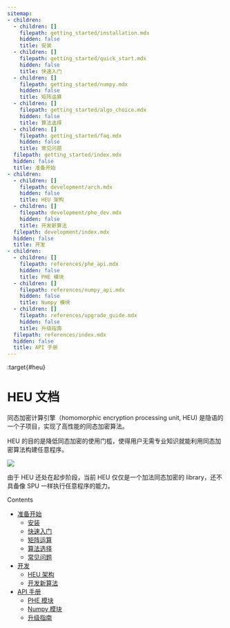 ```yaml
---
sitemap:
- children:
  - children: []
    filepath: getting_started/installation.mdx
    hidden: false
    title: 安装
  - children: []
    filepath: getting_started/quick_start.mdx
    hidden: false
    title: 快速入门
  - children: []
    filepath: getting_started/numpy.mdx
    hidden: false
    title: 矩阵运算
  - children: []
    filepath: getting_started/algo_choice.mdx
    hidden: false
    title: 算法选择
  - children: []
    filepath: getting_started/faq.mdx
    hidden: false
    title: 常见问题
  filepath: getting_started/index.mdx
  hidden: false
  title: 准备开始
- children:
  - children: []
    filepath: development/arch.mdx
    hidden: false
    title: HEU 架构
  - children: []
    filepath: development/phe_dev.mdx
    hidden: false
    title: 开发新算法
  filepath: development/index.mdx
  hidden: false
  title: 开发
- children:
  - children: []
    filepath: references/phe_api.mdx
    hidden: false
    title: PHE 模块
  - children: []
    filepath: references/numpy_api.mdx
    hidden: false
    title: Numpy 模块
  - children: []
    filepath: references/upgrade_guide.mdx
    hidden: false
    title: 升级指南
  filepath: references/index.mdx
  hidden: false
  title: API 手册
---
```


:target{#heu}

# HEU 文档

同态加密计算引擎（homomorphic encryption processing unit, HEU) 是隐语的一个子项目，实现了高性能的同态加密算法。

HEU 的目的是降低同态加密的使用门槛，使得用户无需专业知识就能利用同态加密算法构建任意程序。

![](_assets/heu_arch.png)

由于 HEU 还处在起步阶段，当前 HEU 仅仅是一个加法同态加密的 library，还不具备像 SPU 一样执行任意程序的能力。

<TableOfContents>


  <p className="caption">
    Contents
  </p>

  - [准备开始](getting_started/index.mdx)
    - [安装](getting_started/installation.mdx)
    - [快速入门](getting_started/quick_start.mdx)
    - [矩阵运算](getting_started/numpy.mdx)
    - [算法选择](getting_started/algo_choice.mdx)
    - [常见问题](getting_started/faq.mdx)
  - [开发](development/index.mdx)
    - [HEU 架构](development/arch.mdx)
    - [开发新算法](development/phe_dev.mdx)
  - [API 手册](references/index.mdx)
    - [PHE 模块](references/phe_api.mdx)
    - [Numpy 模块](references/numpy_api.mdx)
    - [升级指南](references/upgrade_guide.mdx)
</TableOfContents>
